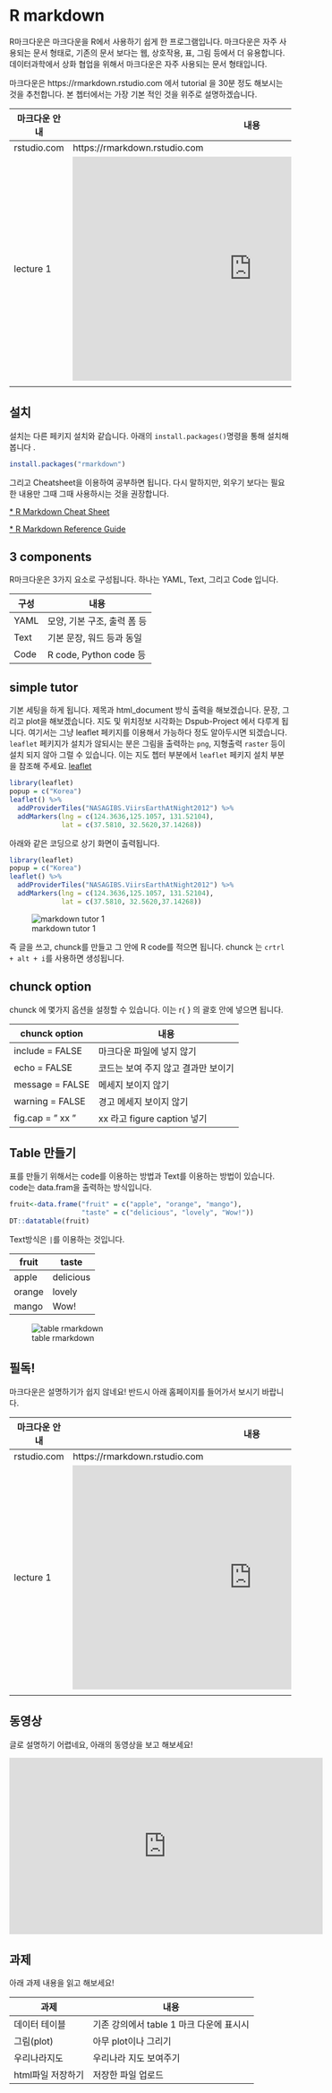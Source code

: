 # R markdown

 R마크다운은 마크다운을 R에서 사용하기 쉽게 한 프로그램입니다. 마크다운은 자주 사용되는 문서 형태로, 기존의 문서 보다는 웹, 상호작용, 표, 그림 등에서 더 유용합니다. 데이터과학에서 상화 협업을 위해서 마크다운은 자주 사용되는 문서 형태입니다. 
 
 마크다운은 https://rmarkdown.rstudio.com 에서 tutorial 을 30분 정도 해보시는 것을 추천합니다. 본 쳅터에서는 가장 기본 적인 것을 위주로 설명하겠습니다. 
 
 |마크다운 안내|내용|
 |---|---|
 |rstudio.com|https://rmarkdown.rstudio.com|
 |lecture 1 | <iframe src="https://player.vimeo.com/video/178485416?color=428bca" width="640" height="400" frameborder="0" allow="autoplay; fullscreen" allowfullscreen></iframe>
<p><a href="https://vimeo.com/178485416">What is R Markdown?</a> from <a href="https://vimeo.com/rstudioinc">RStudio, Inc.</a> on <a href="https://vimeo.com">Vimeo</a>.</p>|


## 설치
 설치는 다른 페키지 설치와 같습니다. 아래의 `install.packages()`명령을 통해 설치해 봅니다 .
 
```r
install.packages("rmarkdown")
```

 그리고 Cheatsheet을 이용하여 공부하면 됩니다. 다시 말하지만, 외우기 보다는 필요한 내용만 그때 그때 사용하시는 것을 권장합니다. 
 
<a href="https://rstudio.com/wp-content/uploads/2016/03/rmarkdown-cheatsheet-2.0.pdf?_ga=2.1705393.1683083806.1605512097-601360971.1605512097" target="_top"> * R Markdown Cheat Sheet </a>

<a href="https://rstudio.com/wp-content/uploads/2015/03/rmarkdown-reference.pdf?_ga=2.1705393.1683083806.1605512097-601360971.1605512097" target="_top"> * R Markdown Reference Guide </a>

## 3 components

 R마크다운은 3가지 요소로 구성됩니다. 하나는 YAML, Text, 그리고 Code 입니다. 
 
| 구성 | 내용 |
|---|---|
|YAML| 모양, 기본 구조, 출력 폼 등|
|Text| 기본 문장, 워드 등과 동일 |
|Code| R code, Python code 등 |


## simple tutor
 
 기본 세팅을 하게 됩니다. 제목과 html_document 방식 출력을 해보겠습니다. 문장, 그리고 plot을 해보겠습니다. 지도 및 위치정보 시각화는 Dspub-Project 에서 다루게 됩니다. 여기서는 그냥 leaflet 페키지를 이용해서 가능하다 정도 알아두시면 되겠습니다. 
 `leaflet` 페키지가 설치가 않되시는 분은 그림을 출력하는 `png`, 지형출력 `raster` 등이 설치 되지 않아 그럴 수 있습니다. 이는 지도 쳅터 부분에서 `leaflet` 페키지 설치 부분을 참조해 주세요. [leaflet](#leaflet)
 

```r
library(leaflet)
popup = c("Korea")
leaflet() %>%
  addProviderTiles("NASAGIBS.ViirsEarthAtNight2012") %>%
  addMarkers(lng = c(124.3636,125.1057, 131.52104),
             lat = c(37.5810, 32.5620,37.14268))

```

 아래와 같은 코딩으로 상기 화면이 출력됩니다. 
 
```r
library(leaflet)
popup = c("Korea")
leaflet() %>%
  addProviderTiles("NASAGIBS.ViirsEarthAtNight2012") %>%
  addMarkers(lng = c(124.3636,125.1057, 131.52104),
             lat = c(37.5810, 32.5620,37.14268))

```
![markdown tutor 1](images/korea_night.png)

 즉 글을 쓰고, chunck를 만들고 그 안에 R code를 적으면 됩니다. chunck 는 `crtrl + alt + i`를 사용하면 생성됩니다. 

## chunck option

chunck 에 몇가지 옵션을 설정할 수 있습니다. 이는 r{ } 의 괄호 안에 넣으면 됩니다. 

|chunck option|내용|
|---|---|
|include = FALSE| 마크다운 파일에 넣지 않기|
|echo = FALSE| 코드는 보여 주지 않고 결과만 보이기|
|message = FALSE| 메세지 보이지 않기|
|warning = FALSE| 경고 메세지 보이지 않기|
|fig.cap = " xx " | xx 라고 figure caption 넣기|

## Table 만들기

 표를 만들기 위해서는 code를 이용하는 방법과 Text를 이용하는 방법이 있습니다. code는 data.fram을 출력하는 방식입니다. 
 
```r
fruit<-data.frame("fruit" = c("apple", "orange", "mango"), 
                  "taste" = c("delicious", "lovely", "Wow!"))
DT::datatable(fruit)
```
 
 Text방식은 `|`를 이용하는 것입니다. 
 
fruit|taste
---|---
apple|delicious
orange|lovely
mango|Wow!


![table rmarkdown](images/table_mrdown.png)



## 필독!

 마크다운은 설명하기가 쉽지 않네요! 반드시 아래 홈페이지를 들어가서 보시기 바랍니다. 
 
 |마크다운 안내|내용|
 |---|---|
 |rstudio.com|https://rmarkdown.rstudio.com|
 |lecture 1 | <iframe src="https://player.vimeo.com/video/178485416?color=428bca" width="640" height="400" frameborder="0" allow="autoplay; fullscreen" allowfullscreen></iframe>
<p><a href="https://vimeo.com/178485416">What is R Markdown?</a> from <a href="https://vimeo.com/rstudioinc">RStudio, Inc.</a> on <a href="https://vimeo.com">Vimeo</a>.</p>|
 
## 동영상

 글로 설명하기 어렵네요, 아래의 동영상을 보고 해보세요!
 
<iframe width="560" height="315" src="https://www.youtube.com/embed/U0hKtvan3xA" title="YouTube video player" frameborder="0" allow="accelerometer; autoplay; clipboard-write; encrypted-media; gyroscope; picture-in-picture" allowfullscreen></iframe>



## 과제

 아래 과제 내용을 읽고 해보세요!

과제|내용
---|---
데이터 테이블| 기존 강의에서 table 1 마크 다운에 표시시
그림(plot) | 아무 plot이나 그리기
우리나라지도|우리나라 지도 보여주기
html파일 저장하기| 저장한 파일 업로드

